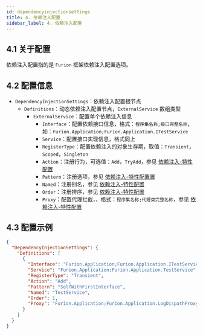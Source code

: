 ```yaml
---
id: dependencyinjectionsettings
title: 4. 依赖注入配置
sidebar_label: 4. 依赖注入配置
---
```


## 4.1 关于配置

依赖注入配置指的是 `Furion` 框架依赖注入配置选项。

## 4.2 配置信息

- `DependencyInjectionSettings`：依赖注入配置根节点
  - `Definitions`：动态依赖注入配置节点，`ExternalService` 数组类型
    - `ExternalService`：配置单个依赖注入信息
      - `Interface`：配置依赖接口信息，格式：`程序集名称;接口完整名称`，如：`Furion.Application;Furion.Application.ITestService`
      - `Service`：配置接口实现信息，格式同上
      - `RegisterType`：配置依赖注入的对象生存期，取值：`Transient`，`Scoped`，`Singleton`
      - `Action`：注册行为，可选值：`Add`，`TryAdd`，参见 [依赖注入-特性配置](../dependency-injection#128-injection-特性配置)
      - `Pattern`：注册选项，参见 [依赖注入-特性配置置](../dependency-injection#128-injection-特性配置)
      - `Named`：注册别名，参见 [依赖注入-特性配置](../dependency-injection#128-injection-特性配置)
      - `Order`：注册排序，参见 [依赖注入-特性配置](../dependency-injection#128-injection-特性配置)
      - `Proxy`：配置代理拦截，，格式：`程序集名称;代理类完整名称`，参见 [依赖注入-特性配置](../dependency-injection#128-injection-特性配置)

## 4.3 配置示例

```json
{
  "DependencyInjectionSettings": {
    "Definitions": [
      {
        "Interface": "Furion.Application;Furion.Application.ITestService",
        "Service": "Furion.Application;Furion.Application.TestService",
        "RegisterType": "Transient",
        "Action": "Add",
        "Pattern": "SelfWithFirstInterface",
        "Named": "TestService",
        "Order": 1,
        "Proxy": "Furion.Application;Furion.Application.LogDispathProxy"
      }
    ]
  }
}
```
